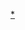 {{Navbox Musical artist
| name   = ELISA
| title  = [[ELISA (歌手)|ELISA]]
| background = solo_singer
| group1 = 单曲
| list1 = [[euphoric field]] - [[HIKARI (ELISA單曲)|HIKARI]] - [[ebullient future]] - [[Wonder Wind]] - [[Dear My Friend -朝向未知的未來-]] - [[Real Force]] - [[Special "ONE"]] - [[Invisible Message]] - SCARLET WINGS - [[在你身边 (ELISA单曲)|在你身边]] - [[REALISM]]
| group2 = 專輯
| list2 = [[white pulsation]] - [[Rouge Adolescence]] - [[Lasei]]
| group3 = 合辑等
|  list3 = [[Yells 〜It's a beautiful life〜]] - [[RE:BRIDGE〜Return to oneself〜]] - [[God_only_knows～集成电路的梦旅人]] - [[A Whole New World God Only Knows]]
| group4 = 节目
|  list4 = [[アニぱら音楽]]

|group5=相关条目
|  list5 = {{tsl|ja|エリートモデルルック|elite MODEL LOOK 2007}} - [[安利美特]] 
}}<noinclude>
[[Category:日本歌手模板|{{PAGENAME}}]]
[[Category:ELISA歌曲|*{{PAGENAME}}]]</noinclude>